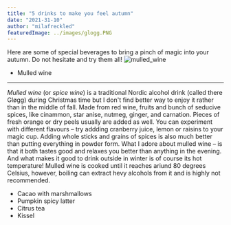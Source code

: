 ```yaml
---
title: "5 drinks to make you feel autumn"
date: "2021-31-10"
author: "milafreckled"
featuredImage: ../images/glogg.PNG
---
```


Here are some of special beverages to bring a pinch of magic into your autumn.
Do not hesitate and try them all!
![mulled_wine](../images/glogg.PNG)

- Mulled wine

---

_Mulled wine_ (or _spice wine_) is a traditional Nordic alcohol drink (called there Gløgg) during Christmas time but I don't find better way to enjoy it rather than in the middle of fall.
Made from red wine, fruits and bunch of seducive spices, like cinammon, star anise, nutmeg, ginger, and carnation.
Pieces of fresh orange or dry peels usually are added as well. You can experiment with different flavours – try addding cranberry juice, lemon or raisins to your magic cup.
Adding whole sticks and grains of spices is also much better than putting everything in powder form.
What I adore about mulled wine – is that it both tastes good and relaxes you better than anything in the evening. And what makes it good to drink outside in winter is of course its hot temperature!
Mulled wine is cooked until it reaches ariund 80 degrees Celsius, however, boiling can extract hevy alcohols from it and is highly not recommended.

- Cacao with marshmallows
- Pumpkin spicy latter
- Citrus tea
- Kissel

